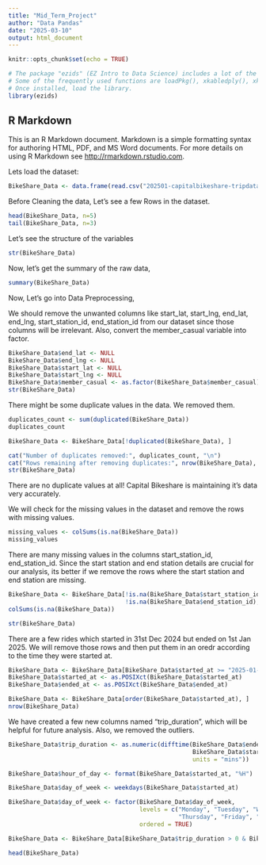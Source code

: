 ```yaml
---
title: "Mid_Term_Project"
author: "Data Pandas"
date: "2025-03-10"
output: html_document
---
```


```r
knitr::opts_chunk$set(echo = TRUE)
```

```r
# The package "ezids" (EZ Intro to Data Science) includes a lot of the helper functions we developed for the course. 
# Some of the frequently used functions are loadPkg(), xkabledply(), xkablesummary(), uzscale(), etc.
# Once installed, load the library.
library(ezids)
```

## R Markdown

This is an R Markdown document. Markdown is a simple formatting syntax for authoring HTML, PDF, and MS Word documents. For more details on using R Markdown see <http://rmarkdown.rstudio.com>.


Lets load the dataset:

```r

BikeShare_Data <- data.frame(read.csv("202501-capitalbikeshare-tripdata.csv"))

```

Before Cleaning the data, Let's see a few Rows in the dataset.

```r
head(BikeShare_Data, n=5)
tail(BikeShare_Data, n=3)
```

Let's see the structure of the variables

```r
str(BikeShare_Data)
```

Now, let's get the summary of the raw data,

```r
summary(BikeShare_Data)
```

Now, Let's go into Data Preprocessing,

We should remove the unwanted columns like start_lat, start_lng, end_lat, end_lng, start_station_id, end_station_id from our dataset since those columns will be irrelevant. Also, convert the member_casual variable into factor.

```r

BikeShare_Data$end_lat <- NULL
BikeShare_Data$end_lng <- NULL
BikeShare_Data$start_lat <- NULL
BikeShare_Data$start_lng <- NULL
BikeShare_Data$member_casual <- as.factor(BikeShare_Data$member_casual)
str(BikeShare_Data)
```

There might be some duplicate values in the data. We removed them.

```r
duplicates_count <- sum(duplicated(BikeShare_Data))
duplicates_count

BikeShare_Data <- BikeShare_Data[!duplicated(BikeShare_Data), ]

cat("Number of duplicates removed:", duplicates_count, "\n")
cat("Rows remaining after removing duplicates:", nrow(BikeShare_Data), "\n")
str(BikeShare_Data)
```

There are no duplicate values at all! Capital Bikeshare is maintaining it's data very accurately.

We will check for the missing values in the dataset and remove the rows with missing values.
```r
missing_values <- colSums(is.na(BikeShare_Data))
missing_values
```

There are many missing values in the columns start_station_id, end_station_id. Since the start station and end station details are crucial for our analysis, its better if we remove the rows where the start station and end station are missing.

```r
BikeShare_Data <- BikeShare_Data[!is.na(BikeShare_Data$start_station_id) & 
                                 !is.na(BikeShare_Data$end_station_id), ]
colSums(is.na(BikeShare_Data))

str(BikeShare_Data)
```

There are a few rides which started in 31st Dec 2024 but ended on 1st Jan 2025. We will remove those rows and then put them in an oredr according to the time they were started at.
```r
BikeShare_Data <- BikeShare_Data[BikeShare_Data$started_at >= "2025-01-01", ]
BikeShare_Data$started_at <- as.POSIXct(BikeShare_Data$started_at)
BikeShare_Data$ended_at <- as.POSIXct(BikeShare_Data$ended_at)

BikeShare_Data <- BikeShare_Data[order(BikeShare_Data$started_at), ]
nrow(BikeShare_Data)

```

We have created a few new columns named "trip_duration",  which will be helpful for future analysis. Also, we removed the outliers.
```r

BikeShare_Data$trip_duration <- as.numeric(difftime(BikeShare_Data$ended_at, 
                                                    BikeShare_Data$started_at, 
                                                    units = "mins"))

BikeShare_Data$hour_of_day <- format(BikeShare_Data$started_at, "%H")

BikeShare_Data$day_of_week <- weekdays(BikeShare_Data$started_at)

BikeShare_Data$day_of_week <- factor(BikeShare_Data$day_of_week, 
                                     levels = c("Monday", "Tuesday", "Wednesday", 
                                                "Thursday", "Friday", "Saturday", "Sunday"),
                                     ordered = TRUE)

BikeShare_Data <- BikeShare_Data[BikeShare_Data$trip_duration > 0 & BikeShare_Data$trip_duration < 720,]

head(BikeShare_Data)
```


